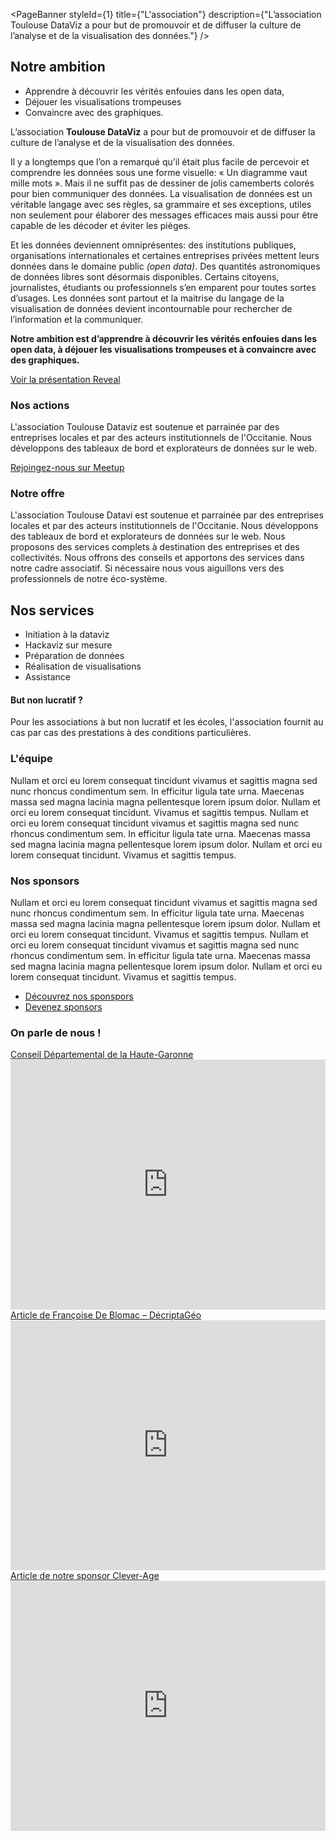 
<PageBanner 
    styleId={1}
    title={"L'association"}
    description={"L’association Toulouse DataViz a pour but de promouvoir et de diffuser la culture de l’analyse et de la visualisation des données."}
/>

<section id="one">
<div className="inner">

# Notre ambition

- Apprendre à découvrir les vérités enfouies dans les open data,
- Déjouer les visualisations trompeuses
- Convaincre avec des graphiques.

L’association **Toulouse DataViz** a pour but de promouvoir et de diffuser la culture de l’analyse et de la visualisation des données.

Il y a longtemps que l’on a remarqué qu’il était plus facile de percevoir et comprendre les données sous une forme visuelle: « Un diagramme vaut mille mots ». Mais il ne suffit pas de dessiner de jolis camemberts colorés pour bien communiquer des données. 
La visualisation de données est un véritable langage avec ses règles, sa grammaire et ses exceptions, utiles non seulement pour élaborer des messages efficaces mais aussi pour être capable de les décoder et éviter les pièges.

Et les données deviennent omniprésentes: des institutions publiques, organisations internationales et certaines entreprises privées mettent leurs données dans le domaine public *(open data)*. Des quantités astronomiques de données libres sont désormais disponibles. 
Certains citoyens, journalistes, étudiants ou professionnels s’en emparent pour toutes sortes d’usages. Les données sont partout et la maitrise du langage de la visualisation de données devient incontournable pour rechercher de l’information et la communiquer.

**Notre ambition est d’apprendre à découvrir les vérités enfouies dans les open data, à déjouer les visualisations trompeuses et à convaincre avec des graphiques.**

<a href="http://toulouse-dataviz.fr/presentation_tdv/#/"  target="_blank" className="button medium">Voir la présentation Reveal</a>

</div>
</section>



<section id="two" class="spotlights">
<section>
<div className="inner">

# Nos actions

L'association Toulouse Dataviz est soutenue et parrainée par des entreprises locales et par des acteurs institutionnels de l'Occitanie. 
Nous  développons des tableaux de bord et explorateurs de données sur le web.

<a href="https://www.meetup.com/fr-FR/Meetup-Visualisation-des-donnees-Toulouse/" target="_blank" className="button medium">Rejoingez-nous sur Meetup</a>
</div>
</section>

<section>
<div className="inner">

# Notre offre

L'association Toulouse Datavi est soutenue et parrainée par des entreprises locales et par des acteurs institutionnels de l'Occitanie. 
Nous  développons des tableaux de bord et explorateurs de données sur le web.
Nous proposons des  services complets  à destination des entreprises et  des collectivités.
Nous  offrons des conseils et apportons des services  dans notre cadre associatif. Si nécessaire  nous vous aiguillons vers des professionnels de notre éco-système.

## Nos services 

- Initiation à la dataviz
- Hackaviz sur mesure
- Préparation de données
- Réalisation de visualisations
- Assistance

#### But non lucratif ?
Pour les associations à but non lucratif et les écoles, l'association fournit au cas par cas des prestations à des conditions particulières. 

</div>
</section>

<section>
<div className="inner">

# L'équipe

Nullam et orci eu lorem consequat tincidunt vivamus et sagittis magna sed nunc rhoncus condimentum sem. In efficitur ligula tate urna. 
Maecenas massa sed magna lacinia magna pellentesque lorem ipsum dolor. Nullam et orci eu lorem consequat tincidunt. Vivamus et sagittis tempus.
Nullam et orci eu lorem consequat tincidunt vivamus et sagittis magna sed nunc rhoncus condimentum sem. In efficitur ligula tate urna. 
Maecenas massa sed magna lacinia magna pellentesque lorem ipsum dolor. Nullam et orci eu lorem consequat tincidunt. Vivamus et sagittis tempus.

<Members />
</div>
</section>

<section>
<div className="inner">

# Nos sponsors

Nullam et orci eu lorem consequat tincidunt vivamus et sagittis magna sed nunc rhoncus condimentum sem. In efficitur ligula tate urna. 
Maecenas massa sed magna lacinia magna pellentesque lorem ipsum dolor. Nullam et orci eu lorem consequat tincidunt. Vivamus et sagittis tempus.
Nullam et orci eu lorem consequat tincidunt vivamus et sagittis magna sed nunc rhoncus condimentum sem. In efficitur ligula tate urna. 
Maecenas massa sed magna lacinia magna pellentesque lorem ipsum dolor. Nullam et orci eu lorem consequat tincidunt. Vivamus et sagittis tempus.

<ul className="actions">
  <li><a href="test" className="button medium">Découvrez nos sponspors</a></li>
  <li><a href="mailto:contact@toulouse-dataviz.fr" className="button medium">Devenez sponsors</a></li>
</ul>

</div>
</section>


<section>
<div className="inner">

  # On parle de nous !

  <div className="grid-wrapper">
  <div className="col-6">
    <a href="https://data.haute-garonne.fr/pages/datavisualisation-interview/" target="_blank">Conseil Départemental de la Haute-Garonne</a>
    <iframe 
      id="advanced_iframe" name="advanced_iframe" 
      src="https://data.haute-garonne.fr/pages/datavisualisation-interview/" 
      allowtransparency="true" 
      width="100%" height="400" frameborder="0">
    </iframe>
  </div>

  <div className="col-6">
    <a href="https://decryptageo.fr/geodataviz-faites-le-plein-dinspiration-grace-au-hackaviz-2019/" target="_blank">Article de Françoise De Blomac – DécriptaGéo</a>
    <iframe 
      id="advanced_iframe" name="advanced_iframe" 
      src="https://decryptageo.fr/geodataviz-faites-le-plein-dinspiration-grace-au-hackaviz-2019/" 
      allowtransparency="true" 
      width="100%" height="400" frameborder="0">
    </iframe>
  </div>

  <div className="col-6">
    <a href="https://blog.clever-age.com/fr/2019/04/16/hackaviz-2019-les-resultats-du-concours-de-visualisation-de-donnees/" target="_blank">Article de notre sponsor Clever-Age</a>
    <iframe 
      id="advanced_iframe" name="advanced_iframe" 
      src="https://blog.clever-age.com/fr/2019/04/16/hackaviz-2019-les-resultats-du-concours-de-visualisation-de-donnees/" 
      allowtransparency="true" 
      width="100%" height="400" frameborder="0">
    </iframe>
  </div>
  </div>
  
</div>
</section>

</section>